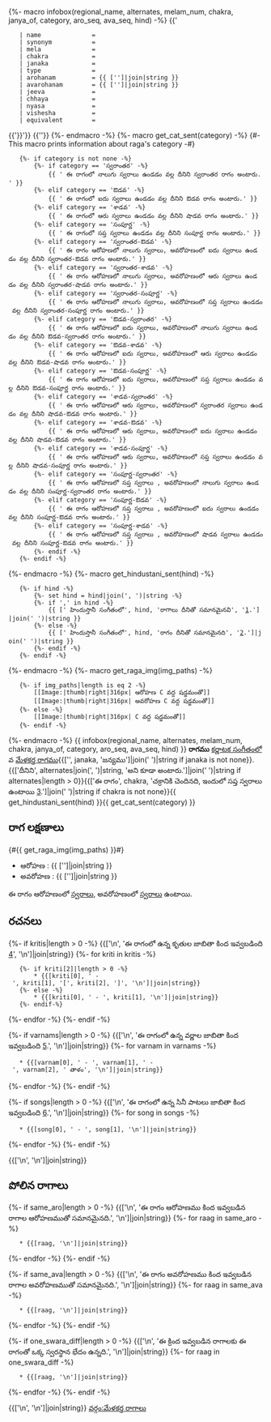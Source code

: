 {%- macro infobox(regional_name, alternates, melam_num, chakra, janya_of, category, aro_seq, ava_seq, hind) -%}
{{'{{Infobox ragam'}}
	| name          	= {{regional_name}}
	| synonym	    	= {{alternates|join(', ') if alternates}}
	| mela          	= {{melam_num if melam_num is not none}}
	| chakra        	= {{chakra if chakra is not none}}
	| janaka        	= {{janya_of if janya_of is not none}}
	| type          	= {{category if category is not none}}
	| arohanam      	= {{ ['{{svaraC|', aro_seq, '}}']|join|string }} 
	| avarohanam    	= {{ ['{{svaraC|', ava_seq, '}}']|join|string }}
	| jeeva         	=
	| chhaya        	=
	| nyasa         	=
	| vishesha      	= 
	| equivalent  		= {{hind|join(', ') if hind is not none}}
{{'}}'}}
{{'{{కర్ణాటక సంగీత రాగాలు}}'}}
{%- endmacro -%}
{%- macro get_cat_sent(category) -%}
{#- This macro prints information about raga's category -#}
	{%- if category is not none -%}
		{%- if category == 'స్వరాంతర' -%}
			{{ ' ఈ రాగంలో నాలుగు స్వరాలు ఉండడం వల్ల దీనిని స్వరాంతర రాగం అంటారు.' }}
		{%- elif category == 'ఔడవ' -%}
			{{ ' ఈ రాగంలో ఐదు స్వరాలు ఉండడం వల్ల దీనిని ఔడవ రాగం అంటారు.' }}
		{%- elif category == 'శాడవ' -%}
			{{ ' ఈ రాగంలో ఆరు స్వరాలు ఉండడం వల్ల దీనిని షాడవ రాగం అంటారు.' }}
		{%- elif category == 'సంపూర్ణ' -%}
			{{ ' ఈ రాగంలో సప్త స్వరాలు ఉండడం వల్ల దీనిని సంపూర్ణ రాగం అంటారు.' }}
		{%- elif category == 'స్వరాంతర-ఔడవ' -%}
			{{ ' ఈ రాగం ఆరోహణలో నాలుగు స్వరాలు, అవరోహణంలో ఐదు స్వరాలు ఉండడం వల్ల దీనిని స్వరాంతర-ఔడవ రాగం అంటారు.' }}
		{%- elif category == 'స్వరాంతర-శాడవ' -%}
			{{ ' ఈ రాగం ఆరోహణలో నాలుగు స్వరాలు, అవరోహణంలో ఆరు స్వరాలు ఉండడం వల్ల దీనిని స్వరాంతర-షాడవ రాగం అంటారు.' }}
		{%- elif category == 'స్వరాంతర-సంపూర్ణ' -%}
			{{ ' ఈ రాగం ఆరోహణలో నాలుగు స్వరాలు, అవరోహణంలో సప్త స్వరాలు ఉండడం వల్ల దీనిని స్వరాంతర-సంపూర్ణ రాగం అంటారు.' }}
		{%- elif category == 'ఔడవ-స్వరాంతర' -%}
			{{ ' ఈ రాగం ఆరోహణలో ఐదు స్వరాలు, అవరోహణంలో నాలుగు స్వరాలు ఉండడం వల్ల దీనిని ఔడవ-స్వరాంతర రాగం అంటారు.' }}
		{%- elif category == 'ఔడవ-శాడవ' -%}
			{{ ' ఈ రాగం ఆరోహణలో ఐదు స్వరాలు, అవరోహణంలో ఆరు స్వరాలు ఉండడం వల్ల దీనిని ఔడవ-షాడవ రాగం అంటారు.' }}
		{%- elif category == 'ఔడవ-సంపూర్ణ' -%}
			{{ ' ఈ రాగం ఆరోహణలో ఐదు స్వరాలు, అవరోహణంలో సప్త స్వరాలు ఉండడం వల్ల దీనిని ఔడవ-సంపూర్ణ రాగం అంటారు.' }}
		{%- elif category == 'శాడవ-స్వరాంతర' -%}
			{{ ' ఈ రాగం ఆరోహణలో ఆరు స్వరాలు, అవరోహణంలో స్వరాంతర స్వరాలు ఉండడం వల్ల దీనిని షాడవ-ఔడవ రాగం అంటారు.' }}
		{%- elif category == 'శాడవ-ఔడవ' -%}
			{{ ' ఈ రాగం ఆరోహణలో ఆరు స్వరాలు, అవరోహణంలో ఐదు స్వరాలు ఉండడం వల్ల దీనిని షాడవ-ఔడవ రాగం అంటారు.' }}		
		{%- elif category == 'శాడవ-సంపూర్ణ' -%}
			{{ ' ఈ రాగం ఆరోహణలో ఆరు స్వరాలు, అవరోహణంలో సప్త స్వరాలు ఉండడం వల్ల దీనిని షాడవ-సంపూర్ణ రాగం అంటారు.' }}
		{%- elif category == 'సంపూర్ణ-స్వరాంతర' -%}
			{{ ' ఈ రాగం ఆరోహణలో సప్త స్వరాలు , అవరోహణంలో నాలుగు స్వరాలు ఉండడం వల్ల దీనిని సంపూర్ణ-స్వరాంతర రాగం అంటారు.' }}
		{%- elif category == 'సంపూర్ణ-ఔడవ' -%}
			{{ ' ఈ రాగం ఆరోహణలో సప్త స్వరాలు , అవరోహణంలో ఐదు స్వరాలు ఉండడం వల్ల దీనిని సంపూర్ణ-ఔడవ రాగం అంటారు.' }}
		{%- elif category == 'సంపూర్ణ-శాడవ' -%}
			{{ ' ఈ రాగం ఆరోహణలో సప్త స్వరాలు , అవరోహణంలో షాడవ స్వరాలు ఉండడం వల్ల దీనిని సంపూర్ణ-ఔడవ రాగం అంటారు.' }}
		{%- endif -%}
	{%- endif -%}
{%- endmacro -%}
{%- macro get_hindustani_sent(hind) -%}
	{%- if hind -%}
		{%- set hind = hind|join(', ')|string -%}
		{%- if ',' in hind -%}
			{{ [' హిందుస్తానీ సంగీతంలో', hind, 'రాగాలు దీనితో సమానమైనవి', '[https://karnatik.com/hcragatable.shtml].']|join(' ')|string }}	
		{%- else -%}
			{{ [' హిందుస్తానీ సంగీతంలో', hind, 'రాగం దీనితో సమానమైనది', '[https://karnatik.com/hcragatable.shtml].']|join(' ')|string }}		
		{%- endif -%}	
	{%- endif -%}	
{%- endmacro -%}
{%- macro get_raga_img(img_paths) -%}
	{%- if img_paths|length is eq 2 -%}
		[[Image:{{img_paths[0]}}|thumb|right|316px|''{{name}}'' ఆరోహణ C వద్ద షడ్జమంతో]]
		[[Image:{{img_paths[1]}}|thumb|right|316px|''{{name}}'' అవరోహణ C వద్ద షడ్జమంతో]]
	{%- else -%}
		[[Image:{{img_paths[0]}}|thumb|right|316px|''{{name}}'' C వద్ద షడ్జమంతో]]
	{%- endif -%}
{%- endmacro -%}
{{ infobox(regional_name, alternates, melam_num, chakra, janya_of, category, aro_seq, ava_seq, hind) }}
'''{{regional_name}} రాగము''' [[కర్ణాటక సంగీతం]]లో {{melam_num if melam_num is not none else janaka_melam}}వ [[మేళకర్త రాగము]]{{['', janaka, 'జన్యము']|join(' ')|string if janaka is not none}}. {{['దీనిని', alternates|join(', ')|string, 'అని కూడా అంటారు.']|join(' ')|string if alternates|length > 0}}{{['ఈ రాగం', chakra, 'చక్రానికి చెందినది, ఇందులో సప్త స్వరాలు ఉంటాయి [https://en.wikipedia.org/wiki/Melakarta].']|join(' ')|string if chakra is not none}}{{ get_hindustani_sent(hind) }}{{ get_cat_sent(category) }}


==రాగ లక్షణాలు==
{#{{ get_raga_img(img_paths) }}#}

* ఆరోహణ : {{ ['{{svaraC|', aro_seq, '}}']|join|string }} 
* అవరోహణ : {{ ['{{svaraC|', ava_seq, '}}']|join|string }}

ఈ రాగం ఆరోహణంలో {{aro_swaras|join(', ')}} [[స్వరాలు]], అవరోహణంలో {{ava_swaras|join(', ')}} [[స్వరాలు]] ఉంటాయి.

==రచనలు==
{%- if kritis|length > 0 -%}
{{['\n', 'ఈ రాగంలో ఉన్న కృతుల జాబితా కింద ఇవ్వబడింది [https://github.com/ssrihari/ragavardhini/blob/master/ragas/kritis.psv]', '\n']|join|string}}
{%- for kriti in kritis -%}
	{%- if kriti[2]|length > 0 -%}
		* {{[kriti[0], ' - ', kriti[1], '[', kriti[2], ']', '\n']|join|string}}
	{%- else -%}
		* {{[kriti[0], ' - ', kriti[1], '\n']|join|string}}
	{%- endif-%}
{%- endfor -%}
{%- endif -%}

{%- if varnams|length > 0 -%}
{{['\n', 'ఈ రాగంలో ఉన్న వర్ణాల జాబితా కింద ఇవ్వబడింది [http://www.carnatica.in/kriti/varnamlist.htm].', '\n']|join|string}}
{%- for varnam in varnams -%}
	* {{[varnam[0], ' - ', varnam[1], ' - ', varnam[2], ' తాళం', '\n']|join|string}}
{%- endfor -%}
{%- endif -%}


{%- if songs|length > 0 -%}
{{['\n', 'ఈ రాగంలో ఉన్న సినీ పాటలు జాబితా కింద ఇవ్వబడింది [http://rksanka.tripod.com/music/rslist.html].', '\n']|join|string}}
{%- for song in songs -%}
	* {{[song[0], ' - ', song[1], '\n']|join|string}}
{%- endfor -%}
{%- endif -%}

{{['\n', '\n']|join|string}}

==పోలిన రాగాలు==
{%- if same_aro|length > 0 -%}
{{['\n', 'ఈ రాగం ఆరోహణము కింద ఇవ్వబడిన రాగాల ఆరోహణముతో సమానమైనది.', '\n']|join|string}}
{%- for raag in same_aro -%}
	* {{[raag, '\n']|join|string}}
{%- endfor -%}
{%- endif -%}

{%- if same_ava|length > 0 -%}
{{['\n', 'ఈ రాగం అవరోహణము కింద ఇవ్వబడిన రాగాల అవరోహణముతో సమానమైనది.', '\n']|join|string}}
{%- for raag in same_ava -%}
	* {{[raag, '\n']|join|string}}
{%- endfor -%}
{%- endif -%}

{%- if one_swara_diff|length > 0 -%}
{{['\n', 'ఈ క్రింద ఇవ్వబడిన రాగాలకు ఈ రాగంతో ఒక్క స్వరస్థాన భేదం ఉన్నది.', '\n']|join|string}}
{%- for raag in one_swara_diff -%}
	* {{[raag, '\n']|join|string}}
{%- endfor -%}
{%- endif -%}

{{['\n', '\n']|join|string}}
[[వర్గం:మేళకర్త రాగాలు]]